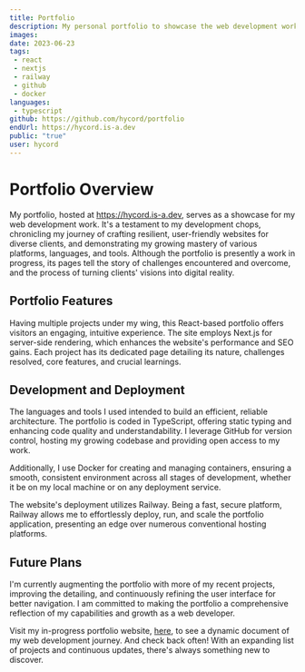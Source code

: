 ---
title: Portfolio
description: My personal portfolio to showcase the web development work I have done.
images: 
date: 2023-06-23
tags:
 - react
 - nextjs
 - railway
 - github
 - docker
languages:
 - typescript
github: https://github.com/hycord/portfolio
endUrl: https://hycord.is-a.dev
public: "true"
user: hycord
---

# Portfolio Overview

My portfolio, hosted at https://hycord.is-a.dev, serves as a showcase for my web development work. It's a testament to my development chops, chronicling my journey of crafting resilient, user-friendly websites for diverse clients, and demonstrating my growing mastery of various platforms, languages, and tools. Although the portfolio is presently a work in progress, its pages tell the story of challenges encountered and overcome, and the process of turning clients' visions into digital reality.

## Portfolio Features

Having multiple projects under my wing, this React-based portfolio offers visitors an engaging, intuitive experience. The site employs Next.js for server-side rendering, which enhances the website's performance and SEO gains. Each project has its dedicated page detailing its nature, challenges resolved, core features, and crucial learnings.

## Development and Deployment

The languages and tools I used intended to build an efficient, reliable architecture. The portfolio is coded in TypeScript, offering static typing and enhancing code quality and understandability. I leverage GitHub for version control, hosting my growing codebase and providing open access to my work.

Additionally, I use Docker for creating and managing containers, ensuring a smooth, consistent environment across all stages of development, whether it be on my local machine or on any deployment service.

The website's deployment utilizes Railway. Being a fast, secure platform, Railway allows me to effortlessly deploy, run, and scale the portfolio application, presenting an edge over numerous conventional hosting platforms. 

## Future Plans

I'm currently augmenting the portfolio with more of my recent projects, improving the detailing, and continuously refining the user interface for better navigation. I am committed to making the portfolio a comprehensive reflection of my capabilities and growth as a web developer.

Visit my in-progress portfolio website, [here](https://hycord.is-a.dev), to see a dynamic document of my web development journey. And check back often! With an expanding list of projects and continuous updates, there's always something new to discover.
